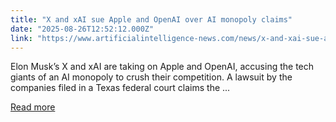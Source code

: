 ```yaml
---
title: "X and xAI sue Apple and OpenAI over AI monopoly claims"
date: "2025-08-26T12:52:12.000Z"
link: "https://www.artificialintelligence-news.com/news/x-and-xai-sue-apple-and-openai-ai-monopoly-claims/"
---
```


Elon Musk&#8217;s X and xAI are taking on Apple and OpenAI, accusing the tech giants of an AI monopoly to crush their competition. A lawsuit by the companies filed in a Texas federal court claims the ...

[Read more](https://www.artificialintelligence-news.com/news/x-and-xai-sue-apple-and-openai-ai-monopoly-claims/)
